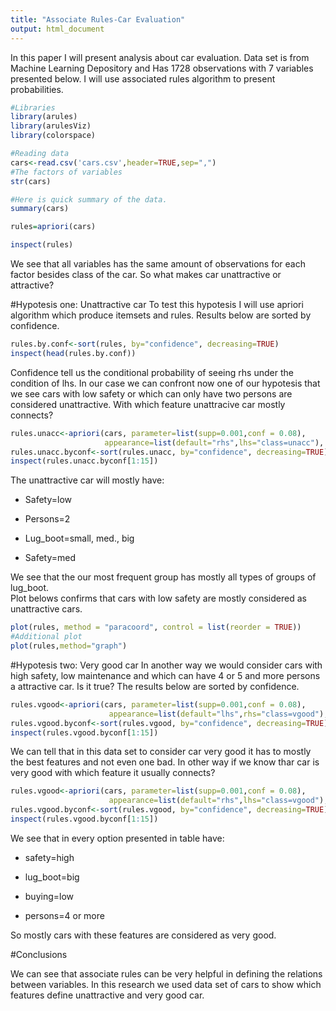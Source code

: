```yaml
---
title: "Associate Rules-Car Evaluation"
output: html_document
---
```


In this paper I will present analysis about car evaluation. Data set is from Machine Learning Depository and Has 1728 observations with 7 variables presented below. I will use associated rules algorithm to present probabilities.

```r
#Libraries
library(arules)
library(arulesViz)
library(colorspace)

#Reading data
cars<-read.csv('cars.csv',header=TRUE,sep=",")
#The factors of variables
str(cars)

#Here is quick summary of the data.
summary(cars)

```

```r
rules=apriori(cars)
```

```r
inspect(rules)


```
We see that all variables has the same amount of observations for each factor besides class of the car.
So what makes car unattractive or attractive?

#Hypotesis one: Unattractive car
To test this hypotesis I will use apriori algorithm which produce itemsets and rules. Results below are sorted by confidence.
```r
rules.by.conf<-sort(rules, by="confidence", decreasing=TRUE) 
inspect(head(rules.by.conf))
```
Confidence tell us the conditional probability of seeing rhs under the condition of lhs. In our case we can confront now one of our hypotesis that we see cars with low safety or which can only have two persons are considered unattractive.
With which feature unattracive car mostly connects?
```r
rules.unacc<-apriori(cars, parameter=list(supp=0.001,conf = 0.08), 
                     appearance=list(default="rhs",lhs="class=unacc"), control=list(verbose=F)) 
rules.unacc.byconf<-sort(rules.unacc, by="confidence", decreasing=TRUE)
inspect(rules.unacc.byconf[1:15])
```
The unattractive car will mostly have:

* Safety=low

* Persons=2

* Lug_boot=small, med., big

* Safety=med

We see that the our most frequent group has mostly all types of groups of lug_boot.  
Plot belows confirms that cars with low safety are mostly considered as unattractive cars.

```r
plot(rules, method = "paracoord", control = list(reorder = TRUE))
#Additional plot
plot(rules,method="graph")
```

#Hypotesis two: Very good car
In another way we would consider cars with high safety, low maintenance and which can have 4 or 5 and more persons a attractive car. Is it true? The results below are sorted by confidence.

```r
rules.vgood<-apriori(cars, parameter=list(supp=0.001,conf = 0.08), 
                      appearance=list(default="lhs",rhs="class=vgood"), control=list(verbose=F)) 
rules.vgood.byconf<-sort(rules.vgood, by="confidence", decreasing=TRUE)
inspect(rules.vgood.byconf[1:15])
```
We can tell that in this data set to consider car very good it has to mostly the best features and not even one bad.
In other way if we know thar car is very good with which feature it usually connects?

```r
rules.vgood<-apriori(cars, parameter=list(supp=0.001,conf = 0.08), 
                      appearance=list(default="rhs",lhs="class=vgood"), control=list(verbose=F)) 
rules.vgood.byconf<-sort(rules.vgood, by="confidence", decreasing=TRUE)
inspect(rules.vgood.byconf[1:15])
```
We see that in every option presented in table have:

* safety=high

* lug_boot=big

* buying=low

* persons=4 or more

So mostly cars with these features are considered as very good.

#Conclusions

We can see that associate rules can be very helpful in defining the relations between variables.
In this research we used data set of cars to show which features define unattractive and very good car.
